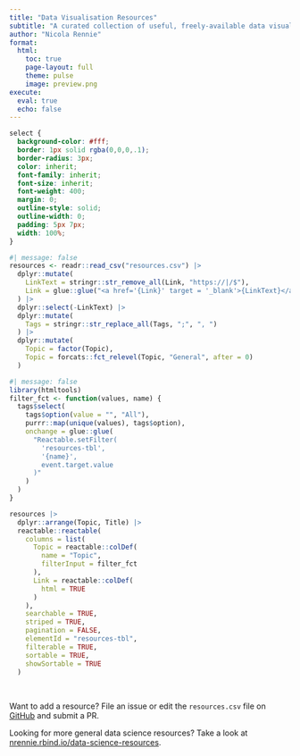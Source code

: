 ```yaml
---
title: "Data Visualisation Resources"
subtitle: "A curated collection of useful, freely-available data visualisation resources and links."
author: "Nicola Rennie"
format:
  html:
    toc: true
    page-layout: full
    theme: pulse
    image: preview.png
execute: 
  eval: true
  echo: false
---
```


```css
select {
  background-color: #fff;
  border: 1px solid rgba(0,0,0,.1);
  border-radius: 3px;
  color: inherit;
  font-family: inherit;
  font-size: inherit;
  font-weight: 400;
  margin: 0;
  outline-style: solid;
  outline-width: 0;
  padding: 5px 7px;
  width: 100%;
}
```



```r
#| message: false
resources <- readr::read_csv("resources.csv") |>
  dplyr::mutate(
    LinkText = stringr::str_remove_all(Link, "https://|/$"),
    Link = glue::glue("<a href='{Link}' target = '_blank'>{LinkText}</a>")
  ) |>
  dplyr::select(-LinkText) |>
  dplyr::mutate(
    Tags = stringr::str_replace_all(Tags, ";", ", ")
  ) |> 
  dplyr::mutate(
    Topic = factor(Topic),
    Topic = forcats::fct_relevel(Topic, "General", after = 0)
  )
```

```r
#| message: false
library(htmltools)
filter_fct <- function(values, name) {
  tags$select(
    tags$option(value = "", "All"),
    purrr::map(unique(values), tags$option),
    onchange = glue::glue(
      "Reactable.setFilter(
        'resources-tbl',
        '{name}',
        event.target.value
      )"
    )
  )
}
```


```r
resources |>
  dplyr::arrange(Topic, Title) |>
  reactable::reactable(
    columns = list(
      Topic = reactable::colDef(
        name = "Topic",
        filterInput = filter_fct
      ),
      Link = reactable::colDef(
        html = TRUE
      )
    ),
    searchable = TRUE,
    striped = TRUE,
    pagination = FALSE,
    elementId = "resources-tbl",
    filterable = TRUE,
    sortable = TRUE,
    showSortable = TRUE
  )
```

<br>

Want to add a resource? File an issue or edit the `resources.csv` file on [GitHub](https://github.com/nrennie/data-viz-resources) and submit a PR.

Looking for more general data science resources? Take a look at [nrennie.rbind.io/data-science-resources](https://nrennie.rbind.io/data-science-resources/).
